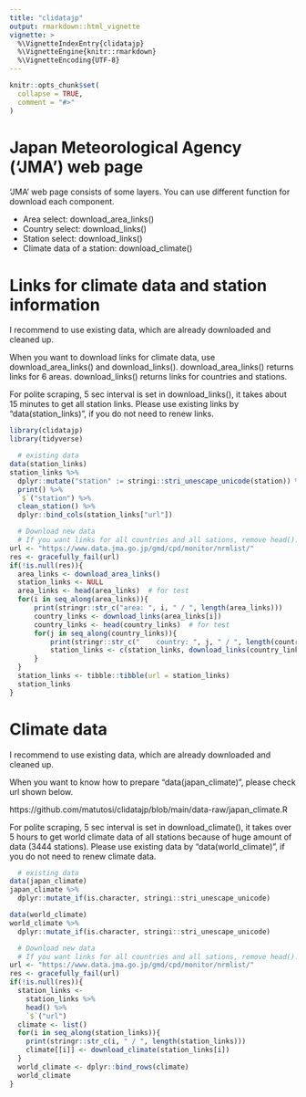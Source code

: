 ```yaml
---
title: "clidatajp"
output: rmarkdown::html_vignette
vignette: >
  %\VignetteIndexEntry{clidatajp}
  %\VignetteEngine{knitr::rmarkdown}
  %\VignetteEncoding{UTF-8}
---
```


```r
knitr::opts_chunk$set(
  collapse = TRUE,
  comment = "#>"
)
```

# Japan Meteorological Agency ('JMA') web page

'JMA' web page consists of some layers. 
You can use different function for download each component.

  - Area select: download_area_links()
  - Country select: download_links()
  - Station select: download_links()
  - Climate data of a station: download_climate()

# Links for climate data and station information

I recommend to use existing data, 
which are already downloaded and cleaned up. 

When you want to download links for climate data, 
use download_area_links() and download_links(). 
download_area_links() returns links for 6 areas. 
download_links() returns links for countries and stations. 

For polite scraping, 5 sec interval is set in download_links(), 
it takes about 15 minutes to get all station links. 
Please use existing links by "data(station_links)", 
if you do not need to renew links. 

```r
library(clidatajp)
library(tidyverse)
```

```r
  # existing data
data(station_links)
station_links %>%
  dplyr::mutate("station" := stringi::stri_unescape_unicode(station)) %>%
  print() %>%
  `$`("station") %>%
  clean_station() %>%
  dplyr::bind_cols(station_links["url"])

  # Download new data
  # If you want links for all countries and all sations, remove head().
url <- "https://www.data.jma.go.jp/gmd/cpd/monitor/nrmlist/"
res <- gracefully_fail(url)
if(!is.null(res)){
  area_links <- download_area_links()
  station_links <- NULL
  area_links <- head(area_links)  # for test
  for(i in seq_along(area_links)){
      print(stringr::str_c("area: ", i, " / ", length(area_links)))
      country_links <- download_links(area_links[i])
      country_links <- head(country_links)  # for test
      for(j in seq_along(country_links)){
          print(stringr::str_c("    country: ", j, " / ", length(country_links)))
          station_links <- c(station_links, download_links(country_links[j]))
      }
  }
  station_links <- tibble::tibble(url = station_links)
  station_links
}
```

# Climate data

I recommend to use existing data, 
which are already downloaded and cleaned up. 

When you want to know how to prepare "data(japan_climate)", 
please check url shown below. 

https://github.com/matutosi/clidatajp/blob/main/data-raw/japan_climate.R

For polite scraping, 5 sec interval is set in download_climate(), 
it takes over 5 hours to get world climate data of all stations 
because of huge amount of data (3444 stations). 
Please use existing data by "data(world_climate)", 
if you do not need to renew climate data. 

```r
  # existing data
data(japan_climate)
japan_climate %>%
  dplyr::mutate_if(is.character, stringi::stri_unescape_unicode)

data(world_climate)
world_climate %>%
  dplyr::mutate_if(is.character, stringi::stri_unescape_unicode)

  # Download new data
  # If you want links for all countries and all sations, remove head().
url <- "https://www.data.jma.go.jp/gmd/cpd/monitor/nrmlist/"
res <- gracefully_fail(url)
if(!is.null(res)){
  station_links <-
    station_links %>%
    head() %>%
    `$`("url")
  climate <- list()
  for(i in seq_along(station_links)){
    print(stringr::str_c(i, " / ", length(station_links)))
    climate[[i]] <- download_climate(station_links[i])
  }
  world_climate <- dplyr::bind_rows(climate)
  world_climate
}
```
